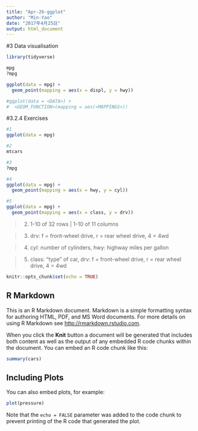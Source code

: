```yaml
---
title: "Apr-26-ggplot"
author: "Min-Yao"
date: "2017年4月25日"
output: html_document
---
```


#3 Data visualisation
```r
library(tidyverse)

mpg
?mpg

ggplot(data = mpg) + 
  geom_point(mapping = aes(x = displ, y = hwy))

#ggplot(data = <DATA>) + 
#  <GEOM_FUNCTION>(mapping = aes(<MAPPINGS>))

```

#3.2.4 Exercises
```r
#1
ggplot(data = mpg)

#2
mtcars

#3
?mpg

#4
ggplot(data = mpg) + 
  geom_point(mapping = aes(x = hwy, y = cyl))

#5
ggplot(data = mpg) + 
  geom_point(mapping = aes(x = class, y = drv))
```


>2. 1-10 of 32 rows | 1-10 of 11 columns

>3. drv: f = front-wheel drive, r = rear wheel drive, 4 = 4wd

>4. cyl: number of cylinders, hwy: highway miles per gallon

>5. class: "type" of car, drv: f = front-wheel drive, r = rear wheel drive, 4 = 4wd















```r
knitr::opts_chunk$set(echo = TRUE)
```

## R Markdown

This is an R Markdown document. Markdown is a simple formatting syntax for authoring HTML, PDF, and MS Word documents. For more details on using R Markdown see <http://rmarkdown.rstudio.com>.

When you click the **Knit** button a document will be generated that includes both content as well as the output of any embedded R code chunks within the document. You can embed an R code chunk like this:

```r
summary(cars)
```

## Including Plots

You can also embed plots, for example:

```r
plot(pressure)
```

Note that the `echo = FALSE` parameter was added to the code chunk to prevent printing of the R code that generated the plot.
